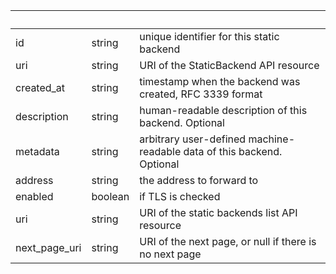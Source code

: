 
| &nbsp;        | &nbsp;  | &nbsp;                                                                 |
| ------------- | ------- | ---------------------------------------------------------------------- |
| id            | string  | unique identifier for this static backend                              |
| uri           | string  | URI of the StaticBackend API resource                                  |
| created_at    | string  | timestamp when the backend was created, RFC 3339 format                |
| description   | string  | human-readable description of this backend. Optional                   |
| metadata      | string  | arbitrary user-defined machine-readable data of this backend. Optional |
| address       | string  | the address to forward to                                              |
| enabled       | boolean | if TLS is checked                                                      |
| uri           | string  | URI of the static backends list API resource                           |
| next_page_uri | string  | URI of the next page, or null if there is no next page                 |
